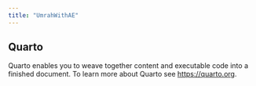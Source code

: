 ```yaml
---
title: "UmrahWithAE"
---
```


## Quarto

Quarto enables you to weave together content and executable code into a finished document. To learn more about Quarto see <https://quarto.org>.
